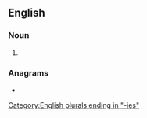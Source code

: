 {{also|allégories|al·legories}}
==English==

===Noun===
{{head|en|noun form}}

# {{plural of|allegory|lang=en}}

===Anagrams===
* {{anagrams|en|a=aeegillors|allegorise}}

[[Category:English plurals ending in "-ies"]]